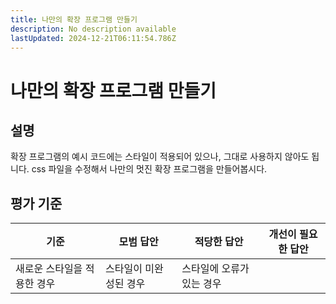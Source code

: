 ```yaml
---
title: 나만의 확장 프로그램 만들기
description: No description available
lastUpdated: 2024-12-21T06:11:54.786Z
---
```


# 나만의 확장 프로그램 만들기

## 설명

확장 프로그램의 예시 코드에는 스타일이 적용되어 있으나, 그대로 사용하지 않아도 됩니다. css 파일을 수정해서 나만의 멋진 확장 프로그램을 만들어봅시다.

## 평가 기준

기준 | 모범 답안 | 적당한 답안 | 개선이 필요한 답안
--- | --- | --- | ---
 | 새로운 스타일을 적용한 경우 | 스타일이 미완성된 경우 | 스타일에 오류가 있는 경우

